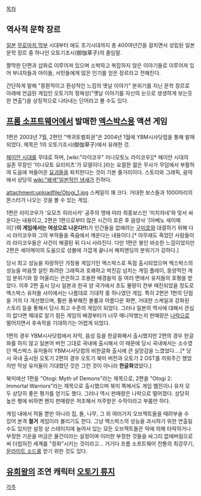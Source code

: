 [[목차]]


== 역사적 문학 장르 ==
[[일본]] [[무로마치 막부]] 시대부터 에도 초기시대까지 총 400여년간을 걸치면서 성립된 일본 문학 장르 중 하나인 오토기조시(御伽草子)의 줄임말.

짤막한 단편과 삽화로 이루어져 있으며 소박하고 복잡하지 않은 이야기들로 이루어져 있어 부녀자들과 아이들, 서민들에게 많은 인기를 얻은 장르라고 전해진다.

간단하게 말해 "몽환적이고 환상적인 느낌의 옛날 이야기" 분위기를 지닌 문학 장르로 아래에 언급된 게임인 오토기의 정체성("옛날 이야기를 자신의 눈으로 생생하게 보는듯한 연출")을 상징적으로 나타내는 단어라고 볼 수도 있다.



== [[프롬 소프트웨어]]에서 발매한 [[엑스박스]]용 액션 게임 ==
1편은 2003년 7월, 2편인 "백귀토벌회권"은 2004년 1월에 YBM시사닷컴을 통해 발매되었다. 제목은 1의 오토기조시(御伽草子)에서 유래한 것.

[[헤이안 시대]]를 무대로 하며, [wiki:"라이코우" 미나모토노 라이코우][* 헤이안 시대의 실존 무장인 '미나모토 요리미츠'가 모델이다.]라는 요절한 젊은 무사가 무덤에서 부활하여 도읍에 쳐들어온 [[요괴]]들을 퇴치한다는 것이 기본 줄거리이다. 스토리와 그래픽, 음악에서 상당히 [[wiki:"왜색"일본적인 냄새]]가 진하다.

attachment:uploadfile/Otogi_1.jpg
스케일이 꽤 크다. 거대한 보스들과 1000마리의 몬스터가 나오는 것을 볼 수 있는 게임.

1편은 라이코우가 '요모츠 히라사카' 공주의 명에 따라 최종보스인 '미치자네'와 맞서 싸운다는 내용이고, 2편은 1편으로부터 많은 시간이 흐른 후 음양사 '[아베노 세이메이]'('''이 게임에서는 여성으로 나온다!!''')가 인간들을 없애려는 [[구미호]]와 대결하기 위해 다시 라이코우와 그의 부하들을 죽음에서 깨운다는 내용이다.[* 아무래도 죽었던 사람들이라 라이코우들은 사건이 해결된 뒤 다시 사라진다. 다만 1편은 봉인 비슷한 느낌이었지만 2편은 세이메이의 도움으로 성불에 가깝게 끝나서 해피엔딩의 분위기가 강하다.]

당시 최고 성능을 자랑하던 가정용 게임기인 엑스박스로 독점 출시되었으며 엑스박스의 성능을 마음껏 살린 화려한 그래픽과 호쾌하고 박진감 넘치는 게임 플레이, 동양적인 게임 분위기와 잘 어울리는 은은하고 조용한 배경음악 등 여러 면에서 유저들의 호평을 받았다. 이후 2편 출시 당시 일본과 한국 양 국가에서 초도 물량이 전부 매진되었을 정도로 엑스박스 유저들 사이에서는 나름대로 기대작 중 하나였던 게임. 특히 2편은 1편의 단점을 거의 다 개선했으며, 훨씬 풍부해진 볼륨과 아름다운 화면, 거대한 스케일과 강화된 스토리 등을 통해서 당시 최고 수준의 게임이 되었다. 그러나 일본의 역사에 대해서 관심이 없다면 제대로 알기 힘든 게임의 배경부터가 너무 매니악했는지 판매량은 [[나락]]으로 떨어지면서 후속작을 기대하기는 어렵게 되었다.

1편의 경우 YBM시사닷컴에서 자막, 음성 등을 한글화해서 출시했지만 2편의 경우 한글화를 하지 않고 일본어 버전 그대로 국내에 출시해서 이 때문에 당시 국내에서는 소수였던 엑스박스 유저들이 YBM시사닷컴의 비한글화 출시에 큰 실망감을 느꼈었다….[* 당시 국내 출시된 오토기 2편의 경우 오토기 북미 버전과 오토기 2 OST를 끼워주긴 했었지만 막상 유저들이 기대했던 것은 그런 것이 아니라 '''한글화'''였었다.]

북미에선 1편을 "Otogi: Myth of Demons"라는 제목으로, 2편을 "Otogi 2: Immortal Warriors"라는 제목으로 출시했으며 북미 쪽에서도 게임 웹진이나 유저 모두 상당히 좋은 평가를 얻기도 했다. 그러나 역시 판매량은 나락으로 떨어졌다. 상당히 높은 평에 비하면 왠지 판매량은 저조해서 저주받은 수작이라고 부를만 하다.

게임 내에서 적들 뿐만 아니라 집, 돌, 나무, 그 외 여러가지 오브젝트들을 때려부술 수 있어 본격 '''철거''' 게임이라 불리기도 한다. 그냥 엑스박스의 성능을 과시하기 위한 연출일 수도 있지만 설정 상 스테이지에 늘어서 있는 모든 오브젝트들은 악에 의해 타락하거나 부정한 기운을 머금은 물건이라는 설정이며 이러한 부정한 것들을 싸그리 없애버림으로써 더럽혀진 세계를 "정화"시키는 것이라고… 거기다 프롬 소프트웨어 전통의 최강무기, [[문라이트 소드]]를 얻기 위한 것도 있다.




== [[유희왕]]의 조연 캐릭터 [[오토기 류지]] ==


[[각주]]
